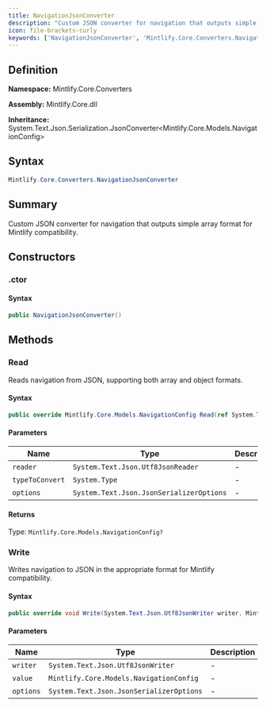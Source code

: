 ```yaml
---
title: NavigationJsonConverter
description: "Custom JSON converter for navigation that outputs simple array format for Mintlify compatibility."
icon: file-brackets-curly
keywords: ['NavigationJsonConverter', 'Mintlify.Core.Converters.NavigationJsonConverter', 'Mintlify.Core.Converters', 'class', 'System.Text.Json.Serialization.JsonConverter<Mintlify.Core.Models.NavigationConfig>']
---
```


## Definition

**Namespace:** Mintlify.Core.Converters

**Assembly:** Mintlify.Core.dll

**Inheritance:** System.Text.Json.Serialization.JsonConverter<Mintlify.Core.Models.NavigationConfig>

## Syntax

```csharp
Mintlify.Core.Converters.NavigationJsonConverter
```

## Summary

Custom JSON converter for navigation that outputs simple array format for Mintlify compatibility.

## Constructors

### .ctor

#### Syntax

```csharp
public NavigationJsonConverter()
```

## Methods

### Read

Reads navigation from JSON, supporting both array and object formats.

#### Syntax

```csharp
public override Mintlify.Core.Models.NavigationConfig Read(ref System.Text.Json.Utf8JsonReader reader, System.Type typeToConvert, System.Text.Json.JsonSerializerOptions options)
```

#### Parameters

| Name | Type | Description |
|------|------|-------------|
| `reader` | `System.Text.Json.Utf8JsonReader` | - |
| `typeToConvert` | `System.Type` | - |
| `options` | `System.Text.Json.JsonSerializerOptions` | - |

#### Returns

Type: `Mintlify.Core.Models.NavigationConfig?`

### Write

Writes navigation to JSON in the appropriate format for Mintlify compatibility.

#### Syntax

```csharp
public override void Write(System.Text.Json.Utf8JsonWriter writer, Mintlify.Core.Models.NavigationConfig value, System.Text.Json.JsonSerializerOptions options)
```

#### Parameters

| Name | Type | Description |
|------|------|-------------|
| `writer` | `System.Text.Json.Utf8JsonWriter` | - |
| `value` | `Mintlify.Core.Models.NavigationConfig` | - |
| `options` | `System.Text.Json.JsonSerializerOptions` | - |

